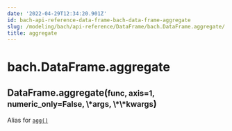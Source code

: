 ```yaml
---
date: '2022-04-29T12:34:20.901Z'
id: bach-api-reference-data-frame-bach-data-frame-aggregate
slug: /modeling/bach/api-reference/DataFrame/bach.DataFrame.aggregate/
title: aggregate
---
```


# bach.DataFrame.aggregate

<div class="method">
<h2 class="signature-class"><span class="additional-name">DataFrame.</span><span class="name">aggregate(</span><small class="parameter-list"><span class="parameter" id="func">func</span>, <span class="parameter" id="axis">axis=1</span>, <span class="parameter" id="numeric_only">numeric_only=False</span>, <span class="parameter" id="*">\*args</span>, <span class="parameter" id="**">\*\*kwargs</span></small>)</h2>


<div class="content">

Alias for [`agg()`](/docs/modeling/bach/api-reference/DataFrame/bach.DataFrame.agg/#bach.DataFrame.agg)


</div>

</div>
